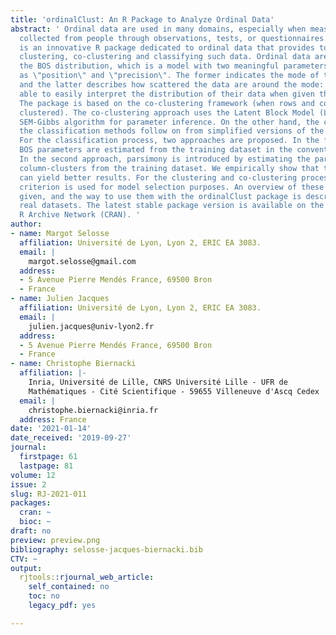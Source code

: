 ```yaml
---
title: 'ordinalClust: An R Package to Analyze Ordinal Data'
abstract: ' Ordinal data are used in many domains, especially when measurements are
  collected from people through observations, tests, or questionnaires. [ordinalClust](https://CRAN.R-project.org/package=ordinalClust)
  is an innovative R package dedicated to ordinal data that provides tools for modeling,
  clustering, co-clustering and classifying such data. Ordinal data are modeled using
  the BOS distribution, which is a model with two meaningful parameters referred to
  as \"position\" and \"precision\". The former indicates the mode of the distribution
  and the latter describes how scattered the data are around the mode: the user is
  able to easily interpret the distribution of their data when given these two parameters.
  The package is based on the co-clustering framework (when rows and columns are simultaneously
  clustered). The co-clustering approach uses the Latent Block Model (LBM) and the
  SEM-Gibbs algorithm for parameter inference. On the other hand, the clustering and
  the classification methods follow on from simplified versions of the SEM-Gibbs algorithm.
  For the classification process, two approaches are proposed. In the first one, the
  BOS parameters are estimated from the training dataset in the conventional way.
  In the second approach, parsimony is introduced by estimating the parameters and
  column-clusters from the training dataset. We empirically show that this approach
  can yield better results. For the clustering and co-clustering processes, the ICL-BIC
  criterion is used for model selection purposes. An overview of these methods is
  given, and the way to use them with the ordinalClust package is described using
  real datasets. The latest stable package version is available on the Comprehensive
  R Archive Network (CRAN). '
author:
- name: Margot Selosse
  affiliation: Université de Lyon, Lyon 2, ERIC EA 3083.
  email: |
    margot.selosse@gmail.com
  address:
  - 5 Avenue Pierre Mendés France, 69500 Bron
  - France
- name: Julien Jacques
  affiliation: Université de Lyon, Lyon 2, ERIC EA 3083.
  email: |
    julien.jacques@univ-lyon2.fr
  address:
  - 5 Avenue Pierre Mendés France, 69500 Bron
  - France
- name: Christophe Biernacki
  affiliation: |-
    Inria, Université de Lille, CNRS Université Lille - UFR de
    Mathématiques - Cité Scientifique - 59655 Villeneuve d'Ascq Cedex
  email: |
    christophe.biernacki@inria.fr
  address: France
date: '2021-01-14'
date_received: '2019-09-27'
journal:
  firstpage: 61
  lastpage: 81
volume: 12
issue: 2
slug: RJ-2021-011
packages:
  cran: ~
  bioc: ~
draft: no
preview: preview.png
bibliography: selosse-jacques-biernacki.bib
CTV: ~
output:
  rjtools::rjournal_web_article:
    self_contained: no
    toc: no
    legacy_pdf: yes

---
```

